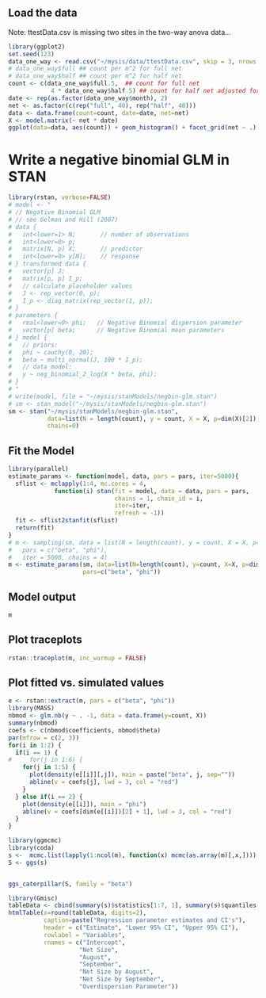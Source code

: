 ## Load the data
Note: ttestData.csv is missing two sites in the two-way anova data...

```r
library(ggplot2)
set.seed(123)
data_one_way <- read.csv("~/mysis/data/ttestData.csv", skip = 3, nrows = 40, header = TRUE)
# data_one_way$full ## count per m^2 for full net
# data_one_way$half ## count per m^2 for half net
count <- c(data_one_way$full.5,  ## count for full net
            4 * data_one_way$half.5) ## count for half net adjusted for radius
date <- rep(as.factor(data_one_way$month), 2)
net <- as.factor(c(rep("full", 40), rep("half", 40)))
data <- data.frame(count=count, date=date, net=net)
X <- model.matrix(~ net * date)
ggplot(data=data, aes(count)) + geom_histogram() + facet_grid(net ~ .)
```

# Write a negative binomial GLM in STAN

```r
library(rstan, verbose=FALSE)
# model <- "
# // Negative Binomial GLM
# // see Gelman and Hill (2007)
# data {
#   int<lower=1> N;       // number of observations
#   int<lower=0> p;
#   matrix[N, p] X;       // predictor
#   int<lower=0> y[N];    // response
# } transformed data {
#   vector[p] J;
#   matrix[p, p] I_p;
#   // calculate placeholder values
#   J <- rep_vector(0, p);
#   I_p <- diag_matrix(rep_vector(1, p));
# }
# parameters {
#   real<lower=0> phi;   // Negative Binomial dispersion parameter
#   vector[p] beta;      // Negative Binomial mean parameters
# } model {
#   // priors:
#   phi ~ cauchy(0, 20);
#   beta ~ multi_normal(J, 100 * I_p);
#   // data model:
#   y ~ neg_binomial_2_log(X * beta, phi);
# }
# "
# write(model, file = "~/mysis/stanModels/negbin-glm.stan")
# sm <- stan_model("~/mysis/stanModels/negbin-glm.stan")
sm <- stan("~/mysis/stanModels/negbin-glm.stan", 
           data=list(N = length(count), y = count, X = X, p=dim(X)[2]),
           chains=0)
```
## Fit the Model

```r
library(parallel)
estimate_params <- function(model, data, pars = pars, iter=5000){
  sflist <- mclapply(1:4, mc.cores = 4,
             function(i) stan(fit = model, data = data, pars = pars,
                              chains = 1, chain_id = i,
                              iter=iter,
                              refresh = -1))
  fit <- sflist2stanfit(sflist)
  return(fit)
}
# m <- sampling(sm, data = list(N = length(count), y = count, X = X, p=dim(X)[2]),
#   pars = c("beta", "phi"),
#   iter = 5000, chains = 4)
m <- estimate_params(sm, data=list(N=length(count), y=count, X=X, p=dim(X)[2]),
                     pars=c("beta", "phi"))
```

## Model output
```r
m
```

## Plot traceplots
```r
rstan::traceplot(m, inc_warmup = FALSE)
```

## Plot fitted vs. simulated values

```r
e <- rstan::extract(m, pars = c("beta", "phi"))
library(MASS)
nbmod <- glm.nb(y ~ . -1, data = data.frame(y=count, X))
summary(nbmod)
coefs <- c(nbmod$coefficients, nbmod$theta)
par(mfrow = c(2, 3))
for(i in 1:2) {
  if(i == 1) {
#     for(j in 1:6) {
    for(j in 1:5) {
      plot(density(e[[i]][,j]), main = paste("beta", j, sep=""))
      abline(v = coefs[j], lwd = 3, col = "red")
    }
  } else if(i == 2) {
    plot(density(e[[i]]), main = "phi")
    abline(v = coefs[dim(e[[i]])[2] + 1], lwd = 3, col = "red")
  }
}
```


```r
library(ggmcmc)
library(coda)
s <-  mcmc.list(lapply(1:ncol(m), function(x) mcmc(as.array(m)[,x,])))
S <- ggs(s)


ggs_caterpillar(S, family = "beta") 
```


```r
library(Gmisc)
tableData <- cbind(summary(s)$statistics[1:7, 1], summary(s)$quantiles[1:7, c(1, 5)])
htmlTable(x=round(tableData, digits=2),
          caption=paste("Regression parameter estimates and CI's"),
          header = c("Estimate", "Lower 95% CI", "Upper 95% CI"),
          rowlabel = "Variables",
          rnames = c("Intercept",
                    "Net Size",
                    "August",
                    "September",
                    "Net Size by August",
                    "Net Size by September",
                    "Overdispersion Parameter"))
```

